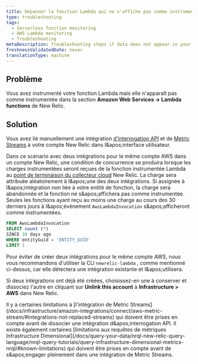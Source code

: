 ```yaml
---
title: Dépanner la fonction Lambda qui ne s'affiche pas comme instrumentée
type: troubleshooting
tags:
  - Serverless function monitoring
  - AWS Lambda monitoring
  - Troubleshooting
metaDescription: Troubleshooting steps if data does not appear in your app for AWS Lambda.
freshnessValidatedDate: never
translationType: machine
---
```


## Problème

Vous avez instrumenté votre fonction Lambda mais elle n'apparaît pas comme instrumentée dans la section <DNT>**Amazon Web Services -&gt; Lambda functions**</DNT> de New Relic.

## Solution

Vous avez lié manuellement une intégration [d'interrogation API](/docs/infrastructure/amazon-integrations/connect/connect-aws-new-relic-infrastructure-monitoring/) et de [Metric Streams](/docs/infrastructure/amazon-integrations/connect/aws-metric-stream/) à votre compte New Relic dans l&amp;apos;interface utilisateur.

Dans ce scénario avec deux intégrations pour le même compte AWS dans un compte New Relic, une condition de concurrence se produira lorsque les charges instrumentées seront reçues de la fonction instrumentée Lambda au [point de terminaison du collecteur cloud](https://github.com/newrelic/newrelic-lambda-extension/blob/54ccfd44765feb4b3da77ae606323c18d9db7593/telemetry/client.go#L18-L19) New Relic. La charge sera attribuée aléatoirement à l&amp;apos;une des deux intégrations. Si assignée à l&amp;apos;intégration non liée à votre entité de fonction, la charge sera abandonnée et la fonction ne s&amp;apos;affichera pas comme instrumentée. Seules les fonctions ayant reçu au moins une charge au cours des 30 derniers jours à l&amp;apos;événement `AwsLambdaInvocation` s&amp;apos;afficheront comme instrumentées.

```sql
FROM AwsLambdaInvocation
SELECT count (*)
SINCE 30 days ago
WHERE entityGuid = 'ENTITY_GUID'
LIMIT 1
```

Pour éviter de créer deux intégrations pour le même compte AWS, nous vous recommandons d'utiliser la CLI `newrelic-lambda` , comme mentionné ci-dessus, car elle détectera une intégration existante et l&amp;apos;utilisera.

Si deux intégrations ont déjà été créées, choisissez-en une à conserver et dissociez l'autre en cliquant sur <DNT>**Unlink this account**</DNT> à <DNT>**Infrastructure &gt; AWS**</DNT> dans New Relic.

<Callout variant="tip">
  Il y a certaines limitations à [l'intégration de Metric Streams](/docs/infrastructure/amazon-integrations/connect/aws-metric-stream/#integrations-not-replaced-streams) qui doivent être prises en compte avant de dissocier une intégration d&amp;apos;interrogation API. Il existe également certaines [limitations aux requêtes de métriques Infrastructure Dimensional](/docs/query-your-data/nrql-new-relic-query-language/nrql-query-tutorials/query-infrastructure-dimensional-metrics-nrql/#known-limitations) qui doivent être prises en compte avant de s&amp;apos;engager pleinement dans une intégration de Metric Streams.
</Callout>